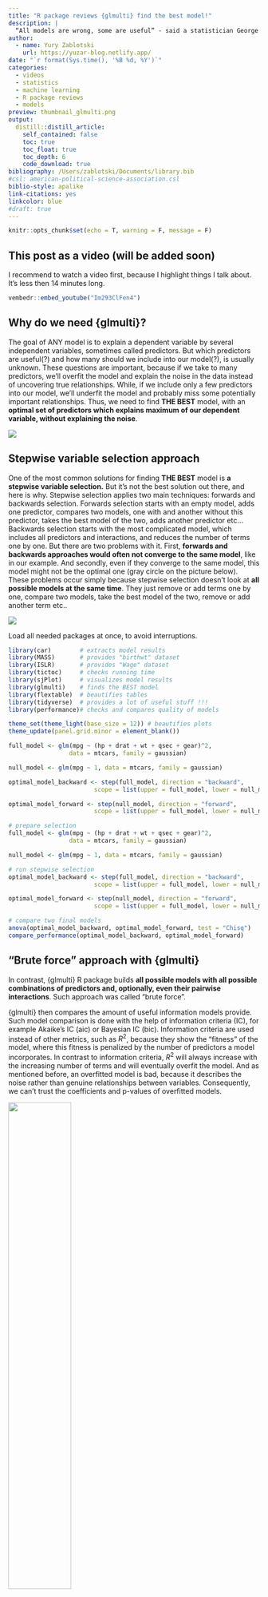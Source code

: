```yaml
---
title: "R package reviews {glmulti} find the best model!"
description: |
  “All models are wrong, some are useful” - said a statistician George Box. And he was right. Thus, in this post we'll find the set of very useful models from the set of all possible models and will be able to choose THE MOST USEFUL model which adressed all our questions.
author:
  - name: Yury Zablotski
    url: https://yuzar-blog.netlify.app/
date: "`r format(Sys.time(), '%B %d, %Y')`"
categories:
  - videos
  - statistics
  - machine learning
  - R package reviews
  - models
preview: thumbnail_glmulti.png
output:
  distill::distill_article:
    self_contained: false
    toc: true
    toc_float: true
    toc_depth: 6
    code_download: true
bibliography: /Users/zablotski/Documents/library.bib
#csl: american-political-science-association.csl
biblio-style: apalike
link-citations: yes
linkcolor: blue
#draft: true
---
```



```r
knitr::opts_chunk$set(echo = T, warning = F, message = F)
```


## This post as a video (will be added soon)

I recommend to watch a video first, because I highlight things I talk about. It's less then 14 minutes long.

```r
vembedr::embed_youtube("Im293ClFen4")
```


## Why do we need {glmulti}?

The goal of ANY model is to explain a dependent variable by several independent variables, sometimes called predictors. But which predictors are useful(?) and how many should we include into our model(?), is usually unknown. These questions are important, because if we take to many predictors, we'll overfit the model and explain the noise in the data instead of uncovering true relationships. While, if we include only a few predictors into our model, we'll underfit the model and probably miss some potentially important relationships. Thus, we need to find **THE BEST** model, with an **optimal set of predictors which explains maximum of our dependent variable, without explaining the noise**.

![](fit.png)

## Stepwise variable selection approach

One of the most common solutions for finding **THE BEST** model is **a stepwise variable selection.** But it's not the best solution out there, and here is why. Stepwise selection applies two main techniques: forwards and backwards selection. Forwards selection starts with an empty model, adds one predictor, compares two models, one with and another without this predictor, takes the best model of the two, adds another predictor etc... Backwards selection starts with the most complicated model, which includes all predictors and interactions, and reduces the number of terms one by one. But there are two problems with it. First, **forwards and backwards approaches would often not converge to the same model**, like in our example. And secondly, even if they converge to the same model, this model might not be the optimal one (gray circle on the picture below). These problems occur simply because stepwise selection doesn't look at **all possible models at the same time**. They just remove or add terms one by one, compare two models, take the best model of the two, remove or add another term etc.. 

![](stepwise_problem.png)

Load all needed packages at once, to avoid interruptions. 

```r
library(car)        # extracts model results
library(MASS)       # provides "birthwt" dataset
library(ISLR)       # provides "Wage" dataset
library(tictoc)     # checks running time
library(sjPlot)     # visualizes model results
library(glmulti)    # finds the BEST model
library(flextable)  # beautifies tables
library(tidyverse)  # provides a lot of useful stuff !!! 
library(performance)# checks and compares quality of models

theme_set(theme_light(base_size = 12)) # beautifies plots
theme_update(panel.grid.minor = element_blank())
```

```r
full_model <- glm(mpg ~ (hp + drat + wt + qsec + gear)^2, 
                 data = mtcars, family = gaussian)

null_model <- glm(mpg ~ 1, data = mtcars, family = gaussian)

optimal_model_backward <- step(full_model, direction = "backward",
                        scope = list(upper = full_model, lower = null_model))

optimal_model_forward <- step(null_model, direction = "forward",
                        scope = list(upper = full_model, lower = null_model))
```

```r
# prepare selection
full_model <- glm(mpg ~ (hp + drat + wt + qsec + gear)^2, 
                 data = mtcars, family = gaussian)

null_model <- glm(mpg ~ 1, data = mtcars, family = gaussian)

# run stepwise selection
optimal_model_backward <- step(full_model, direction = "backward",
                        scope = list(upper = full_model, lower = null_model))

optimal_model_forward <- step(null_model, direction = "forward",
                        scope = list(upper = full_model, lower = null_model))
```

```r
# compare two final models
anova(optimal_model_backward, optimal_model_forward, test = "Chisq")
compare_performance(optimal_model_backward, optimal_model_forward)
```




## "Brute force" approach with {glmulti} 

In contrast, {glmulti} R package builds **all possible models with all possible combinations of predictors and, optionally, even their pairwise interactions**. Such approach was called “brute force”.

{glmulti} then compares the amount of useful information models provide. Such model comparison is done with the help of information criteria (IC), for example Akaike's IC (aic) or Bayesian IC (bic). Information criteria are used instead of other metrics, such as $R^2$, because they show the “fitness” of the model, where this fitness is penalized by the number of predictors a model incorporates. In contrast to information criteria, $R^2$ will always increase with the increasing number of terms and will eventually overfit the model. And as mentioned before, an overfitted model is bad, because it describes the noise rather than genuine relationships between variables. Consequently, we can't trust the coefficients and p-values of overfitted models. 

![](bic_vs_r_squared.jpeg){width=50%}

This picture originates from [here](https://www.igi-global.com/gateway/chapter/235052)

But that's not all, overfitting produces another problem. Each sample has its own unique quirks. Consequently, overfitted model that fits the random quirks of one sample is unlikely to fit the random quirks of another sample. That makes overfitted model less generalizable outside the original dataset, and therefore less useful.


That's why we need to create **all possible models**, instead of using stepwise selection, and we need to compare models using **Information Criteria**, instead of $R^2$. And while "Brute force" approach is great, the number of models to be considered can easily become exorbitant. However, there are several possibilities to reduce the number of models and to decrease calculation time. Let's get into the Code and see how to do that.

## How to compute glmulti to find the best model

The code is similar to any other model, you use in R:

- first you have the **formula** with the dependent variable on the left side of the tilde (~), and all possible predictors on the right side of the tilde. For this example we'll study the salary of 3000 american workers with 5 predictors: jobclass, education, age, health and health-insurance
- then we'll tell R which **dataset** to use. In this case we'll use the "Wage" dataset from ISLR package
- **crit** specifies the **Information Criterion** to be used. Default is the Akaike IC (aic). Other options are the Bayesian IC (bic), quasi-AIC for overdispersed or count data (qaic and qaicc) and the small-sample corrected AIC (aicc), which I personally prefer, because for big samples it always gets the same result as Akaike's IC, while with small samples it performs better
- **level** - argument is important! It specifies weather all possible models supposed to be build without interactions (level = 1) or with interactions (level = 2)
- argument - **method** - explores the candidate set of models. Method = "d" counts the number of candidate models without calculating anything. For our example of 5 predictors we'll have 32 models without interactions and 1921 models with interactions. If method = "h", an **exhaustive screening** is undertaken, which means that all possible models will be created. If method = "g", the genetic algorithm is employed (recommended for large candidate sets)

```r
glmulti(wage   ~ jobclass + education + age + health + health_ins,
        data   = Wage, 
        crit   = aicc,       # AICC corrected AIC for small samples
        level  = 1,          # 2 with interactions, 1 without  
        method = "d",        # "d", or "h", or "g"
        family = gaussian, 
        fitfunction = glm,   # Type of model (LM, GLM etc.)
        confsetsize = 100)   # Keep 100 best models

glmulti(wage   ~ jobclass + education + age + health + health_ins,
        data   = Wage, 
        crit   = aicc,       # AICC corrected AIC for small samples
        level  = 2,          # 2 with interactions, 1 without  
        method = "d",        # "d", or "h", or "g"
        family = gaussian, 
        fitfunction = glm,   # Type of model (LM, GLM, GLMER etc.)
        confsetsize = 100)   # Keep 100 best models
```

- you then specify the distribution **family** and the
- **fitfunction**, where any function similar to **lm, glm or glmer** can be used
- lastly, **confsetsize** argument allows you to keep a particular number of the best models, so called - **confident set of best models**. One hundred - is a default value.

So, now let's run the exhaustive algorithm and see how much time it takes to compute 1921 regressions and to find the BEST model for our 5 predictors with interactions. "tic()" and "toc()" functions from {tictoc} package would record running time for us.

Fortunately, the exhaustive method took only 19 seconds. Not bad at all, if you ask me. However, I usually have way more then five predictors, which could cause performance problems. That's why we need to talk about the...

```r
tic()

h_model <- glmulti(wage ~ jobclass + education + age + health + health_ins,
          data   = Wage, 
          crit   = aicc,       # AICC corrected AIC for small samples
          level  = 2,          # 2 with interactions, 1 without  
          method = "h",        # "d", or "h", or "g"
          family = gaussian, 
          fitfunction = glm,   # Type of model (LM, GLM, GLMER etc.)
          confsetsize = 100)   # Keep 100 best models

toc() # 19 sec elapsed: 1921 models 
```




## Performance impovement techniques

### 1. Remove unnecessary terms

And the first one is to remove all unnecessary predictors or interactions.
For example a *weight* and *body mass index (BMI)* provide very similar information - the statisticians would say - they are highly multicollinear. Anyway, if both, *weight* and *BMI* are included, they would dramatically increase the number of models without providing any value. Check this out, adding only two additional categorical predictors (maritl & region) into the Wage model above increases the number of models to over 2.5 millions (2604485 to be exact, see below). And while it's unimaginable to run so many models in our life time, **genetic algorithm** provides a solution for it.

```r
glmulti(wage ~ jobclass + education + age + health + health_ins + maritl + region,
        data   = Wage, 
        crit   = aicc,       # AICC corrected AIC for small samples
        level  = 2,          # 2 with interactions, 1 without  
        method = "d",        # "d", or "h", or "g"
        family = gaussian, 
        fitfunction = glm,   # Type of model (LM, GLM, GLMER etc.)
        confsetsize = 100,
        plotty=FALSE)
```


### 2. Use genetic algorithm

Particularly, having 6 numeric predictors with interactions, the "brute force" approach needs almost 3 hours, while genetic algorithm runs only 40-80 seconds and produces almost identical results (with sometimes slightly worse IC value). 

```r
tic()

test_h <- glmulti(mpg ~ hp + drat + wt + qsec + gear, 
                 data   = mtcars, 
                 method = "h",       # Exhaustive approach
                 crit   = aic,      # AICC corrected AIC for small samples
                 level  = 2,         # 2 with interactions, 1 without
                 family = gaussian,
                 fitfunction = glm,  # Type of model (LM, GLM, GLMER etc.)
                 confsetsize = 100)  # Keep 100 best models

toc() # 32768 models "h" takes 104-109 seconds
# 6 numeric predictors with interactions produces 2.097.152 models, and "h" method takes 9715.466 seconds or ca. 2.7 hours

tic()

test_g <- glmulti(mpg ~ hp + drat + wt + qsec + gear, 
                 data   = mtcars, 
                 method = "g",       # genetic algorithm approach
                 crit   = aic,      # AICC corrected AIC for small samples
                 level  = 2,         # 2 with interactions, 1 without
                 family = gaussian,
                 fitfunction = glm,  # Type of model (LM, GLM, GLMER etc.)
                 confsetsize = 100)  # Keep 100 best models

toc() # 32768 models "g" takes 40-59 seconds
# 6 numeric predictors with interactions produces 2.097.152 models, and "g" method takes 40-80 seconds or ca. 1 minute
```

```r
set.seed(123)
test_h <- glmulti(mpg ~ hp + drat + wt + qsec + gear, 
                 data   = mtcars, 
                 method = "h",       # Exhaustive approach
                 crit   = aic,      # AICC corrected AIC for small samples
                 level  = 2,         # 2 with interactions, 1 without
                 family = gaussian, 
                 fitfunction = glm,  # Type of model (LM, GLM, GLMER etc.)
                 confsetsize = 10,
        plotty=FALSE)  # Keep 100 best models

test_g <- glmulti(mpg ~ hp + drat + wt + qsec + gear, 
                 data   = mtcars, 
                 method = "g",       # genetic algorithm approach
                 crit   = aic,      # AICC corrected AIC for small samples
                 level  = 2,         # 2 with interactions, 1 without
                 family = gaussian,
                 fitfunction = glm,  # Type of model (LM, GLM, GLMER etc.)
                 confsetsize = 10,
        plotty=FALSE)  # Keep 100 best models
```

So, if genetic algorithm is sooo cool, why not use genetic algorithm all the time? Well, interestingly enough, with categorical predictors, having a lot of categories, genetic algorithms may perform slower as compared to the exhaustive one. For instance, our Wage-model, which has lots of categorical predictors took only 19 second with the exhaustive screening, while needed 117 seconds till genetic algorithm converged, so, almost 6 times longer. Moreover, genetic algorithm might have convergence problem and might run indefinitely long, without you having any idea of WHEN, or IF it ever stops. And lastly, exhaustive method almost always delivers better IC values. That's why I'd recommend to **produce all possible models (aka. using exhaustive screening, aka. applying "brute force" approach) whenever possible** and only use genetic algorithm for a high number of numeric predictors.


### 3. Specify "marginality" and "exclude" arguments (optional) -->

- **marginality = TRUE**, argument considers only marginal models. That would reduce the number of model from 2604485 to 2350602. I did not really understand what the martinality exactly does, that is why I just prefer to leave it out.

- Argument **exclude** excludes (main effects or interactions) from the candidate models, e.g. c("mass:height") ... it somehow did not work in my code and I could not find out why. I hope it will work on your machine!

- using multiple cores while computing might help.

## What the hell is THE BEST model then ???

By the way, remember, in the beginning of the video I said, that stepwise selection is not the best method, implying that {glmulti} approach is better?  Well, let's compare the results of exhaustive and genetic algorithms, to the results of forward and backwards selections and see which is a **TRULY BEST** model:

```r
optimal_model_glmulti_exhaustive <- test_h@objects[[1]]
optimal_model_glmulti_genetic    <- test_g@objects[[1]]
compare_performance(optimal_model_glmulti_exhaustive, optimal_model_glmulti_genetic, optimal_model_backward, optimal_model_forward)

optimal_model_glmulti_exhaustive$formula
optimal_model_glmulti_genetic$formula
optimal_model_backward$formula
optimal_model_forward$formula
```
As you can see {glmulti} approach produced lower AIC and much lower BIC Information criteria, and interestingly enough, the $R^2$ produced by {glmulti} is right in between the $R^2$s of forwards and backwards selections, suggesting that {glmulti} models are neither underfitted not overfitted. Moreover, in our example both exhaustive and genetic algorithms have identical result (will not always be the case) and showed three interactions (drat:hp + qsec:wt + gear:wt) to be important, while backwards selection found 8 interactions to be important, which to me sound like overfitting, which is in line with it's highest $R^2$, and forwards selection found only one interaction, which looks like underfitting, which is in line with it's lowest $R^2$. 

So, I hope I could convince you that **{glmulti} approach is superior to the stepwise selection** approach and produces a **truly BEST model**. 


<!-- ```{r eval=FALSE} -->
<!-- tic() -->

<!-- g_model <- glmulti(wage ~ jobclass + education + age + health + health_ins, -->
<!--           data   = Wage,  -->
<!--           crit   = aicc,       # AICC corrected AIC for small samples -->
<!--           level  = 2,          # 2 with interactions, 1 without   -->
<!--           method = "g",        # "d", or "h", or "g" -->
<!--           family = gaussian,  -->
<!--           fitfunction = glm,   # Type of model (LM, GLM, GLMER etc.) -->
<!--           confsetsize = 100)   # Keep 100 best models -->

<!-- toc() # 117 sec elapsed: After 440 generations:  -->
<!-- ``` -->


## Some exotic applications: GLMER or multinom

And while {glmulti} works fine with the classic functions like LM and GLM, it can also fit some exotic models, such as "multinomial" models via Neural Networks from {nnet} package.  

```r
library(nnet)

multinom_glmulti <- glmulti(
  education ~ wage + jobclass + health, 
  data   = Wage, 
  level  = 2, 
  method = "h"
  fitfunction = multinom)
```

Here are the predictions of the best multinomial model:

```r
library(nnet)

multinom_glmulti <- glmulti(education ~ wage + jobclass + health, data = Wage, level = 2, fitfunction = multinom, method = "h",
        plotty=FALSE)
```


```r
plot(effects::allEffects(multinom_glmulti@objects[[1]]),
     lines = list(multiline = T),
     confint = list(style = "auto"))
```

And lastly, despite the fact there is no straightforward fitting function for the mixed-effects models, such as GLMER from {lme4} package, we can easily write our own wrapper-function and use it inside of {glmulti}:

```r
glmer.glmulti<-function(formula, data, random = "", ...){
   glmer(paste(deparse(formula),random),
         data    = data, REML = F, ...)
}

mixed_model <- glmulti(
  y = response ~ predictor_1 + predictor_2 + predictor_3,
  random  = "+(1|random_effect)",
  crit    = aicc,
  data    = data,
  family  = binomial,
  method  = "h",
  fitfunc = glmer.glmulti,
  marginality = F,
  level   = 2 )
```

Now, let's have a look at the results of our BEST model and interpret them.

## Extract results

```r
h_model <- glmulti(wage ~ jobclass + education + age + health + health_ins,
          data   = Wage, 
          crit   = aicc,       # AICC corrected AIC for small samples
          level  = 2,          # 2 with interactions, 1 without  
          method = "h",        # "d", or "h", or "g"
          family = gaussian, 
          fitfunction = glm,   # Type of model (LM, GLM, GLMER etc.)
          confsetsize = 100,
        plotty=FALSE)   # Keep 100 best models
```


The output of a {glmulti} analysis is an object containing the **confidence set of models (100 best models by default)**. Standard R regression functions like "summary()", "coef()" or "plot()" can all be used to make a multi-model inference. But let's start with the brief summary of the results which can be obtained with via "print()" command:

```r
print(h_model)
```

... were we see the most important information, such as fitting function, the information criteria used to rank the models, the formula of the best model and even the number of models which as good as the best model. There are 6 models, which we can also see if we plot our object:

```r
plot(h_model)
```

This plot shows the IC values for all 100 models from the confidence set. A horizontal line separates 6 best models, that are less than 2 IC units away from **THE BEST** model. But what predictors and interactions do those 6 models contain? Using {weightable} function, we can easily display them:

```r
weightable(h_model)[1:6,] %>% 
  regulartable() %>%       # beautifying tables
  autofit()
```


Here we see the formulas, Information Criteria and the Akaike weights of our 6 best models. The Akaike weight for a particular model shows the probability that the model is the best model out of all models considered. To say it in a simple lingo - the model with the highest weight minimizes the loss of information. So, while the "best" model has the highest weight, its weight in this example is not substantially larger than that of the second model (and also the third, fourth, and so on). So, we shouldn't be all too certain here that the top model is really **the best model** in the set. Several models are almost equally plausible. So, **which model should we take then?**

If all 6 models are great, but have different combinations of predictors and interactions, figuring out which terms are important may help to choose the best model. Fortunately for us, the `plot()` command with `type="s"` argument displays the relative importance of model terms across all models. The importance value for a particular predictor or interaction is equal to the sum of the weights for the models in which the variable appears. So, **a variable that shows up in lots of models with large weights will receive a high importance value**. A vertical line is drawn at 80% (where terms to the right of the line are part of 80% of the models), which is sometimes used as a cutoff to differentiate between very important and less important variables. This threshold is somewhat arbitrary though, so that we are free to set it at ... let's say 50% and include all the predictors and interactions with the importance above 50% into the final model. 

```r
plot(h_model, type = "s")
```


Interestingly, the very first model contains the *age:health_ins* interaction, which has ca. 50% importance. And it would be totally fine to go with that. But, since we have so many terms with the importance around 80%, I am happy to use only those, including *education:health_insurance* interaction and predictor *health*, because they are far enough from the rest. And if I look at 6 best models, I'll see that the second model has exactly those terms. The third model is a bit worse because it does not contain variable health, but since health is part of the most important interaction - *age:health*, I'd prefer to include it. So, now we did not blindly trust the algorithm and took it's **BEST MODEL**, but examined the results carefully and made a grounded decision to take the second model as **OUR BEST MODEL**.

Now, we can easily interpret and visualize and check assumptions of **OUR BEST** model as we always do:

```r
best_model <- h_model@objects[[2]]

car::Anova(best_model)

plot_model(best_model, type = "int") %>% 
  plot_grid()
```


And if you want to learn **how to test ALL model-assumptions using only one function**, check out {performance} package:

```r
vembedr::embed_youtube("BNTn_f43U04")
```



## Problems

So, while {glmulti} is an amazing package, but it is not perfect and here are three things I found challenging:

- rJava package needed. If you can't easily install rJava package from RStudio, chances are your computed does not have Java installed. Doing this can take some time and nerves.

- some arguments are poorly described (e.g. "marginality"), or simply do not work (e.g. "exclude"). Please, let me know in the comments below, if you managed to use "exclude".

- and while the `coef()` and `predict()` commands are useful multi-model inference tools for models without interactions and only with numeric predictors and could provide multi-model averaged estimates, confidence intervals and predictions, I find them less intuitive for the models with several interactions and with many categorical predictors.




## Further readings and references

- https://www.jstatsoft.org/article/view/v034i12

- https://cran.r-project.org/web/packages/glmulti/glmulti.pdf

- https://www.igi-global.com/gateway/chapter/235052


---

If you think, I missed something, please comment on it, and I’ll improve this tutorial.

**Thank you for learning!**